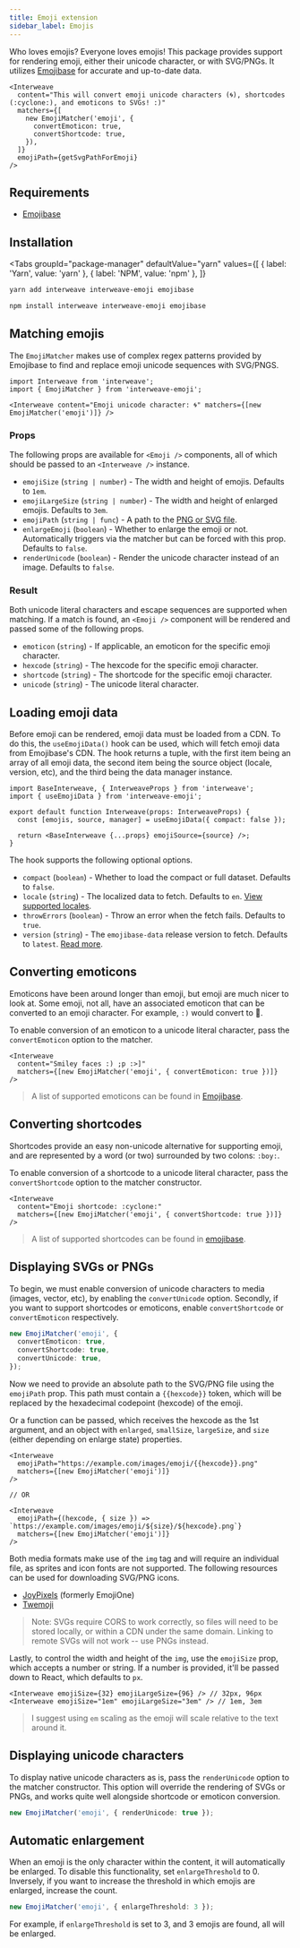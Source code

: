 ```yaml
---
title: Emoji extension
sidebar_label: Emojis
---
```



Who loves emojis? Everyone loves emojis! This package provides support for rendering emoji, either
their unicode character, or with SVG/PNGs. It utilizes [Emojibase][emojibase] for accurate and
up-to-date data.

```tsx
<Interweave
  content="This will convert emoji unicode characters (🌀), shortcodes (:cyclone:), and emoticons to SVGs! :)"
  matchers={[
    new EmojiMatcher('emoji', {
      convertEmoticon: true,
      convertShortcode: true,
    }),
  ]}
  emojiPath={getSvgPathForEmoji}
/>
```

## Requirements

- [Emojibase][emojibase]

## Installation

<Tabs
  groupId="package-manager"
  defaultValue="yarn"
  values={[
    { label: 'Yarn', value: 'yarn' },
    { label: 'NPM', value: 'npm' },
  ]}
>
  <TabItem value="yarn">

```bash
yarn add interweave interweave-emoji emojibase
```

  </TabItem>
  <TabItem value="npm">

```bash
npm install interweave interweave-emoji emojibase
```

  </TabItem>
</Tabs>

## Matching emojis

The `EmojiMatcher` makes use of complex regex patterns provided by Emojibase to find and replace
emoji unicode sequences with SVG/PNGS.

```tsx
import Interweave from 'interweave';
import { EmojiMatcher } from 'interweave-emoji';
```

```tsx
<Interweave content="Emoji unicode character: 🌀" matchers={[new EmojiMatcher('emoji')]} />
```

### Props

The following props are available for `<Emoji />` components, all of which should be passed to an
`<Interweave />` instance.

- `emojiSize` (`string | number`) - The width and height of emojis. Defaults to `1em`.
- `emojiLargeSize` (`string | number`) - The width and height of enlarged emojis. Defaults to `3em`.
- `emojiPath` (`string | func`) - A path to the [PNG or SVG file](#displaying-svgs-or-pngs).
- `enlargeEmoji` (`boolean`) - Whether to enlarge the emoji or not. Automatically triggers via the
  matcher but can be forced with this prop. Defaults to `false`.
- `renderUnicode` (`boolean`) - Render the unicode character instead of an image. Defaults to
  `false`.

### Result

Both unicode literal characters and escape sequences are supported when matching. If a match is
found, an `<Emoji />` component will be rendered and passed some of the following props.

- `emoticon` (`string`) - If applicable, an emoticon for the specific emoji character.
- `hexcode` (`string`) - The hexcode for the specific emoji character.
- `shortcode` (`string`) - The shortcode for the specific emoji character.
- `unicode` (`string`) - The unicode literal character.

## Loading emoji data

Before emoji can be rendered, emoji data must be loaded from a CDN. To do this, the `useEmojiData()`
hook can be used, which will fetch emoji data from Emojibase's CDN. The hook returns a tuple, with
the first item being an array of all emoji data, the second item being the source object (locale,
version, etc), and the third being the data manager instance.

```tsx
import BaseInterweave, { InterweaveProps } from 'interweave';
import { useEmojiData } from 'interweave-emoji';

export default function Interweave(props: InterweaveProps) {
  const [emojis, source, manager] = useEmojiData({ compact: false });

  return <BaseInterweave {...props} emojiSource={source} />;
}
```

The hook supports the following optional options.

- `compact` (`boolean`) - Whether to load the compact or full dataset. Defaults to `false`.
- `locale` (`string`) - The localized data to fetch. Defaults to `en`.
  [View supported locales](https://github.com/milesj/emojibase/blob/master/docs/data.md#usage).
- `throwErrors` (`boolean`) - Throw an error when the fetch fails. Defaults to `true`.
- `version` (`string`) - The `emojibase-data` release version to fetch. Defaults to `latest`.
  [Read more](https://github.com/milesj/emojibase/blob/master/docs/api.md#fetchfromcdn).

## Converting emoticons

Emoticons have been around longer than emoji, but emoji are much nicer to look at. Some emoji, not
all, have an associated emoticon that can be converted to an emoji character. For example, `:)`
would convert to 🙂.

To enable conversion of an emoticon to a unicode literal character, pass the `convertEmoticon`
option to the matcher.

```tsx
<Interweave
  content="Smiley faces :) ;p :>]"
  matchers={[new EmojiMatcher('emoji', { convertEmoticon: true })]}
/>
```

> A list of supported emoticons can be found in
> [Emojibase](https://github.com/milesj/emojibase/blob/master/packages/generator/src/resources/emoticons.ts).

## Converting shortcodes

Shortcodes provide an easy non-unicode alternative for supporting emoji, and are represented by a
word (or two) surrounded by two colons: `:boy:`.

To enable conversion of a shortcode to a unicode literal character, pass the `convertShortcode`
option to the matcher constructor.

```tsx
<Interweave
  content="Emoji shortcode: :cyclone:"
  matchers={[new EmojiMatcher('emoji', { convertShortcode: true })]}
/>
```

> A list of supported shortcodes can be found in
> [emojibase](https://github.com/milesj/emojibase/blob/master/packages/generator/src/resources/shortcodes.ts).

## Displaying SVGs or PNGs

To begin, we must enable conversion of unicode characters to media (images, vector, etc), by
enabling the `convertUnicode` option. Secondly, if you want to support shortcodes or emoticons,
enable `convertShortcode` or `convertEmoticon` respectively.

```ts
new EmojiMatcher('emoji', {
  convertEmoticon: true,
  convertShortcode: true,
  convertUnicode: true,
});
```

Now we need to provide an absolute path to the SVG/PNG file using the `emojiPath` prop. This path
must contain a `{{hexcode}}` token, which will be replaced by the hexadecimal codepoint (hexcode) of
the emoji.

Or a function can be passed, which receives the hexcode as the 1st argument, and an object with
`enlarged`, `smallSize`, `largeSize`, and `size` (either depending on enlarge state) properties.

```tsx
<Interweave
  emojiPath="https://example.com/images/emoji/{{hexcode}}.png"
  matchers={[new EmojiMatcher('emoji')]}
/>

// OR

<Interweave
  emojiPath={(hexcode, { size }) => `https://example.com/images/emoji/${size}/${hexcode}.png`}
  matchers={[new EmojiMatcher('emoji')]}
/>
```

Both media formats make use of the `img` tag and will require an individual file, as sprites and
icon fonts are not supported. The following resources can be used for downloading SVG/PNG icons.

- [JoyPixels](http://emojione.com/developers/) (formerly EmojiOne)
- [Twemoji](https://github.com/twitter/twemoji)

> Note: SVGs require CORS to work correctly, so files will need to be stored locally, or within a
> CDN under the same domain. Linking to remote SVGs will not work -- use PNGs instead.

Lastly, to control the width and height of the `img`, use the `emojiSize` prop, which accepts a
number or string. If a number is provided, it'll be passed down to React, which defaults to `px`.

```tsx
<Interweave emojiSize={32} emojiLargeSize={96} /> // 32px, 96px
<Interweave emojiSize="1em" emojiLargeSize="3em" /> // 1em, 3em
```

> I suggest using `em` scaling as the emoji will scale relative to the text around it.

## Displaying unicode characters

To display native unicode characters as is, pass the `renderUnicode` option to the matcher
constructor. This option will override the rendering of SVGs or PNGs, and works quite well alongside
shortcode or emoticon conversion.

```ts
new EmojiMatcher('emoji', { renderUnicode: true });
```

## Automatic enlargement

When an emoji is the only character within the content, it will automatically be enlarged. To
disable this functionality, set `enlargeThreshold` to 0. Inversely, if you want to increase the
threshold in which emojis are enlarged, increase the count.

```ts
new EmojiMatcher('emoji', { enlargeThreshold: 3 });
```

For example, if `enlargeThreshold` is set to 3, and 3 emojis are found, all will be enlarged.

[emojibase]: https://github.com/milesj/emojibase
